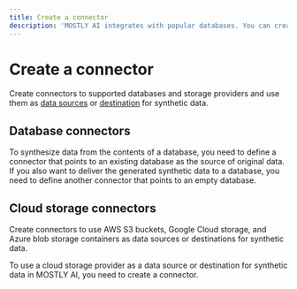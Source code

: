 ```yaml
---
title: Create a connector
description: 'MOSTLY AI integrates with popular databases. You can create connectors to all supported databases and use them as data sources or destinations for synthetic data.Create connectors to supported databases and storage providers and use them as data sources or destinations for synthetic data.'
---
```



# Create a connector

Create connectors to supported databases and storage providers and use them as [data sources](use/data-source) or [destination](use/data-destination) for synthetic data.

## Database connectors

To synthesize data from the contents of a database, you need to define a connector that points to an existing database as the source of original data. If you also want to deliver the generated synthetic data to a database, you need to define another connector that points to an empty database.

<Cards num={9}>
  <Cards.Card icon={BigQueryIcon()} arrow title="Google BigQuery" href="create/bigquery" />
  <Cards.Card icon={DatabricksIcon()} arrow title="Databricks" href="create/databricks" />
  <Cards.Card icon={MariaDBIcon()} arrow title="MariaDB" href="create/mariadb" />
  <Cards.Card icon={SqlServerIcon()} arrow title="Microsoft SQL Server" href="create/sql-server" />
  <Cards.Card icon={mySQLIcon()} arrow title="MySQL" href="create/mysql" />
  <Cards.Card icon={OracleIcon()} arrow title="Oracle Database" href="create/oracle" />
  <Cards.Card icon={PostgresIcon()} arrow title="PostgreSQL" href="create/postgresql" />
  <Cards.Card icon={SnowflakeIcon()} arrow title="Snowflake" href="create/snowflake" />
  <Cards.Card icon={ApacheHiveIcon()} arrow title="Apache Hive" href="create/apache-hive" />
</Cards>

## Cloud storage connectors

Create connectors to use AWS S3 buckets, Google Cloud storage, and Azure blob storage containers as data sources or destinations for synthetic data.

To use a cloud storage provider as a data source or destination for synthetic data in MOSTLY AI, you need to create a connector.

<Cards num={3}>
  <Cards.Card icon={AzureIcon()} arrow title="Azure Blob Storage" href="create/azure" />
  <Cards.Card icon={GoogleCloudIcon()} arrow title="Google Cloud Storage" href="create/google-cloud" />
  <Cards.Card icon={AWSIcon()} arrow title="AWS S3 Storage" href="create/aws" />
</Cards>
